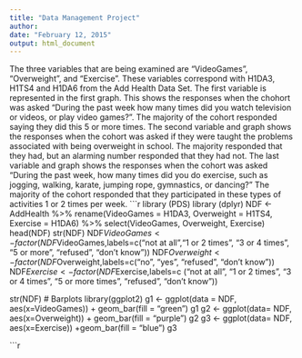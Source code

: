```yaml
---
title: "Data Management Project"
author: 
date: "February 12, 2015"
output: html_document
---
```

The three variables that are being examined are "VideoGames", "Overweight", and "Exercise". These variables correspond with H1DA3, H1TS4 and H1DA6 from the Add Health Data Set. The first variable is represented in the first graph. This shows the responses when the chohort was asked "During the past week how many times did you watch television or videos, or play video games?". The majority of the cohort responded saying they did this 5 or more times. The second variable and graph shows the responses when the cohort was asked if they were taught the problems associated with being overweight in school. The majority responded that they had, but an alarming number responded that they had not. The last variable and graph shows the responses when the cohort was asked "During the past week, how many times did you do exercise, such as jogging, walking, karate, jumping rope, gymnastics, or dancing?" The majority of the cohort responded that they participated in these types of activities 1 or 2 times per week. 
```r
library (PDS)
library (dplyr)
NDF <- AddHealth %>%
  rename(VideoGames = H1DA3, Overweight = H1TS4, Exercise = H1DA6) %>%
  select(VideoGames, Overweight, Exercise)
head(NDF)
str(NDF)
NDF$VideoGames <- factor(NDF$VideoGames,labels=c("not at all","1 or 2 times", "3 or 4 times", "5 or more", "refused", "don't know"))
NDF$Overweight <- factor(NDF$Overweight,labels=c("no", "yes", "refused", "don't know"))
NDF$Exercise <- factor(NDF$Exercise,labels=c ("not at all", "1 or 2 times", "3 or 4 times", "5 or more times", "refused", "don't know"))

str(NDF)
# Barplots
library(ggplot2)
g1 <- ggplot(data = NDF, aes(x=VideoGames)) + geom_bar(fill = "green")
g1 
g2 <- ggplot(data= NDF, aes(x=Overweight)) + geom_bar(fill = "purple")
g2
g3 <- ggplot(data= NDF, aes(x=Exercise)) +geom_bar(fill = "blue")
g3



```r

